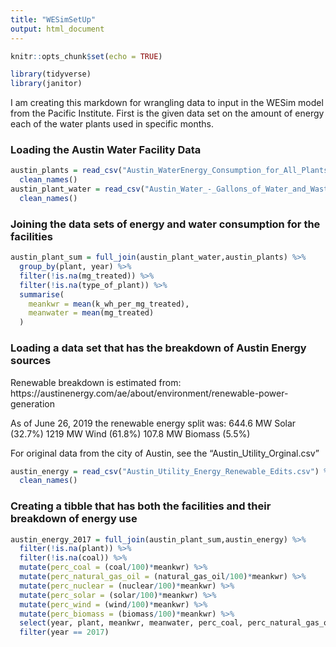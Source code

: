 ```yaml
---
title: "WESimSetUp"
output: html_document
---
```


```r
knitr::opts_chunk$set(echo = TRUE)
```


```r
library(tidyverse)
library(janitor)
```


I am creating this markdown for wrangling data to input in the WESim model from the Pacific Institute. First is the given data set on the amount of energy each of the water plants used in specific months. 

### Loading the Austin Water Facility Data 
```r
austin_plants = read_csv("Austin_WaterEnergy_Consumption_for_All_Plants.csv") %>% 
  clean_names()
austin_plant_water = read_csv("Austin_Water_-_Gallons_of_Water_and_Wastewater_Treated.csv") %>% 
  clean_names()
```


### Joining the data sets of energy and water consumption for the facilities 
```r
austin_plant_sum = full_join(austin_plant_water,austin_plants) %>% 
  group_by(plant, year) %>% 
  filter(!is.na(mg_treated)) %>% 
  filter(!is.na(type_of_plant)) %>% 
  summarise(
    meankwr = mean(k_wh_per_mg_treated),
    meanwater = mean(mg_treated)
  )
```

### Loading a data set that has the breakdown of Austin Energy sources 
Renewable breakdown is estimated from: https://austinenergy.com/ae/about/environment/renewable-power-generation

As of June 26, 2019 the renewable energy split was:
644.6 MW Solar (32.7%)
1219 MW Wind (61.8%)
107.8 MW Biomass (5.5%)

For original data from the city of Austin, see the "Austin_Utility_Orginal.csv"

```r
austin_energy = read_csv("Austin_Utility_Energy_Renewable_Edits.csv") %>% 
  clean_names()
```

### Creating a tibble that has both the facilities and their breakdown of energy use


```r
austin_energy_2017 = full_join(austin_plant_sum,austin_energy) %>% 
  filter(!is.na(plant)) %>%
  filter(!is.na(coal)) %>% 
  mutate(perc_coal = (coal/100)*meankwr) %>% 
  mutate(perc_natural_gas_oil = (natural_gas_oil/100)*meankwr) %>% 
  mutate(perc_nuclear = (nuclear/100)*meankwr) %>% 
  mutate(perc_solar = (solar/100)*meankwr) %>% 
  mutate(perc_wind = (wind/100)*meankwr) %>% 
  mutate(perc_biomass = (biomass/100)*meankwr) %>% 
  select(year, plant, meankwr, meanwater, perc_coal, perc_natural_gas_oil, perc_nuclear, perc_wind, perc_solar, perc_biomass) %>% 
  filter(year == 2017)
 
```

